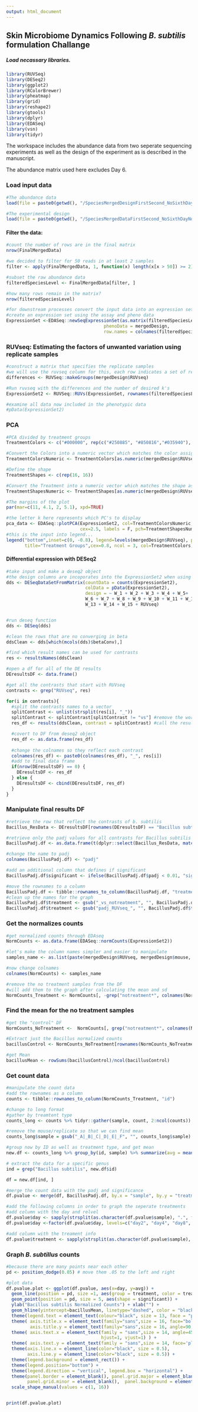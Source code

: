 ```yaml
---
output: html_document 
---
```


## Skin Microbiome Dynamics Following *B. subtilis* formulation Challange 

##### Load necassary libraries. 

```r
library(RUVSeq)
library(DESeq2)
library(ggplot2)
library(RColorBrewer)
library(pheatmap)
library(grid)
library(reshape2)
library(gtools) 
library(dplyr)
library(EDASeq)
library(vsn)
library(tidyr)
```

The workspace includes the abundance data from two seperate sequencing experiments as well as the design of the experiment as is described in the manuscript. 

The abundance matrix used here excludes Day 6. 

### Load input data 

```r
#The abundance data 
load(file = paste0(getwd(), "/SpeciesMergedDesignFirstSecond_NoSixthDayNoNew.RData"))

#The experimental design 
load(file = paste0(getwd(), "/SpeciesMergedDataFirstSecond_NoSixthDayNoNew.RData"))
```

#### Filter the data:
```r
#count the number of rows are in the final matrix
nrow(FinalMergedData)

#we decided to filter for 50 reads in at least 2 samples
filter <- apply(FinalMergedData, 1, function(x) length(x[x > 50]) >= 2)

#subset the raw abundance data 
filteredSpeciesLevel <- FinalMergedData[filter, ]

#how many rows remain in the matrix?
nrow(filteredSpeciesLevel)

#for downstream processes convert the input data into an expression set 
#create an expression set using the assay and pheno data
ExpressionSet <-EDASeq::newSeqExpressionSet(as.matrix(filteredSpeciesLevel), 
                                     phenoData = mergedDesign, 
                                     row.names = colnames(filteredSpeciesLevel))


```

### RUVseq: Estimating the factors of unwanted variation using replicate samples

```r
#construct a matrix that specifies the replicate samples 
#we will use the ruvseq column for this, each row indicates a set of replicate samples 
differences <- RUVSeq::makeGroups(mergedDesign$RUVseq) 

#Run ruvseq with the differences and the number of desired k's 
ExpressionSet2 <- RUVSeq::RUVs(ExpressionSet, rownames(filteredSpeciesLevel), k = 15, differences)

#examine all data now included in the phenotypic data 
#pData(ExpressionSet2)

```

### PCA 
```r
#PCA divided by treatment groups 
TreatmentColors <- c("#000000", rep(c("#250885", "#850816","#035940"), 5))

#Convert the Colors into a numeric vector which matches the color assignment 
TreatmentColorsNumeric <- TreatmentColors[as.numeric(mergedDesign$RUVseq)]

#Define the shape 
TreatmentShapes <- c(rep(16, 16))

#Convert the Treatment into a numeric vector which matches the shape assignment 
TreatmentShapesNumeric <- TreatmentShapes[as.numeric(mergedDesign$RUVseq)]

#The margins of the plot 
par(mar=c(11, 4.1, 2, 5.1), xpd=TRUE)

#the letter k here represents which PC's to display 
pca_data <- EDASeq::plotPCA(ExpressionSet2, col=TreatmentColorsNumeric, k = 2, 
                            cex=2.5, labels = F, pch=TreatmentShapesNumeric)
#this is the input into legend... 
legend("bottom",inset=c(0, -0.8), legend=levels(mergedDesign$RUVseq), pch=TreatmentShapes, 
       title="Treatment Groups",cex=0.8, ncol = 3, col=TreatmentColors)

```

#### Differential expression with DESeq2
```r
#take input and make a deseq2 object
#the design columns are incoporates into the ExpressionSet2 when using RUVseq 
dds <- DESeqDataSetFromMatrix(countData = counts(ExpressionSet2),
                              colData = pData(ExpressionSet2),
                              design = ~ W_1 + W_2 + W_3 + W_4 + W_5+
                              W_6 + W_7 + W_8 + W_9 + W_10 + W_11 + W_12 + 
                              W_13 + W_14 + W_15 + RUVseq)


#run deseq function 
dds <- DESeq(dds)

#clean the rows that are no converging in beta
ddsClean <- dds[which(mcols(dds)$betaConv),]

#find which result names can be used for contrasts
res <- resultsNames(ddsClean)

#open a df for all of the DE results
DEresultsDF <- data.frame()

#get all the contrasts that start with RUVseq
contrasts <- grep("RUVseq", res)

for(i in contrasts){
  #split the contrasts names to a vector
  splitContrast <- unlist(strsplit(res[i], "_"))
  splitContrast <- splitContrast[splitContrast != "vs"] #remove the word vs so we have a three element vector
  res_df <- results(ddsClean, contrast = splitContrast) #call the results function 

  #covert to DF from deseq2 object 
  res_df <- as.data.frame(res_df)
  
  #change the colnames so they reflect each contrast 
  colnames(res_df) <- paste0(colnames(res_df), "_", res[i])
  #add to final data frame   
  if(nrow(DEresultsDF) == 0) {
    DEresultsDF <- res_df
  } else {
    DEresultsDF <- cbind(DEresultsDF, res_df)
  }
}

```

### Manipulate final results DF
```r
#retrieve the row that reflect the contrasts of b. subtilis
Bacillus_ResData <- DEresultsDF[rownames(DEresultsDF) == "Bacillus subtilis", ]

#retrieve only the padj values for all contrasts for Bacillus subtilis
BacillusPadj.df <- as.data.frame(t(dplyr::select(Bacillus_ResData, matches("padj"))))

#change the name to padj
colnames(BacillusPadj.df) <- "padj"

#add an additional column that defines if significant 
BacillusPadj.df$significant <- ifelse(BacillusPadj.df$padj < 0.01, "sig", "non-sig") 

#move the rownames to a column 
BacillusPadj.df <- tibble::rownames_to_column(BacillusPadj.df, "treatment")
#clean up the names for the graph 
BacillusPadj.df$treatment <- gsub("_vs_notreatment", "", BacillusPadj.df$treatment)
BacillusPadj.df$treatment <- gsub("padj_RUVseq_", "", BacillusPadj.df$treatment)


```


### Get the normalizes counts 
```r
#get normalized counts through EDAseq
NormCounts <- as.data.frame(EDASeq::normCounts(ExpressionSet2))

#let's make the column names simpler and easier to manipulate 
samples_name <- as.list(paste(mergedDesign$RUVseq, mergedDesign$mouse, sep = "_"))

#now change colnames
colnames(NormCounts) <- samples_name

#remove the no treatment samples from the DF
#will add them to the graph after calculating the mean and sd 
NormCounts_Treatment <- NormCounts[, -grep("notreatment*", colnames(NormCounts))]

```

### Find the mean for the no treatment samples
```r
#get the "control" DF
NormCounts_NoTreatment <-  NormCounts[, grep("notreatment*", colnames(NormCounts))]

#Extract just the Bacillus normalized counts 
bacillusControl <- NormCounts_NoTreatment[rownames(NormCounts_NoTreatment) == "Bacillus subtilis", ]

#get Mean
bacillusMean <- rowSums(bacillusControl)/ncol(bacillusControl)
```

### Get count data 
```r
#manipulate the count data 
#add the rownames as a column 
counts <- tibble::rownames_to_column(NormCounts_Treatment, "id")

#change to long format 
#gather by treamtent type
counts_long <- counts %>% tidyr::gather(sample, count, 2:ncol(counts))

#remove the mouse/replicate so that we can find mean
counts_long$sample = gsub("_A|_B|_C|_D|_E|_F", "", counts_long$sample)

#group now by ID as well as treatment type, and get mean
new.df <- counts_long %>% group_by(id, sample) %>% summarize(avg = mean(count))

# extract the data for a specific genus
ind = grep("Bacillus subtilis", new.df$id) 

df = new.df[ind, ]

#merge the count data with the padj and significance 
df.pvalue <- merge(df, BacillusPadj.df, by.x = "sample", by.y = "treatment")

#add the following columns in order to graph the seperate treatments 
#add column with the day and relvel 
df.pvalue$day <- sapply(strsplit(as.character(df.pvalue$sample), ".", fixed = TRUE), '[', 1)
df.pvalue$day <-factor(df.pvalue$day, levels=c("day2", "day4", "day8", "day11", "day14"))

#add column with the treament info 
df.pvalue$treatment <- sapply(strsplit(as.character(df.pvalue$sample), ".", fixed = TRUE), '[', 2)
```

### Graph *B. subtillus* counts 
```r
#because there are many points near each other
pd <- position_dodge(0.05) # move them .05 to the left and right

#plot data
df.pvalue.plot <- ggplot(df.pvalue, aes(x=day, y=avg)) + 
  geom_line(position = pd, size =1, aes(group = treatment, color = treatment)) +
  geom_point(position = pd, size = 5, aes(shape = significant)) + 
  ylab("Bacillus subtilis Normalized Counts") + xlab("") + 
  geom_hline(yintercept=bacillusMean, linetype="dashed", color = "black", size = 1.5) + 
  theme(legend.text = element_text(colour="black", size = 13, face = "plain")) +
  theme( axis.title.x = element_text(family="sans",size = 16, face="bold", hjust=0.5, vjust=-0.5),
         axis.title.y = element_text(family="sans",size = 16, angle=90, face="bold", hjust=0.5, vjust=1)) +
  theme( axis.text.x = element_text(family = "sans",size = 14, angle=45, face='plain', colour="#353535",   
                                    hjust=1, vjust=1) ) +
  theme( axis.text.y = element_text(family = "sans",size = 14, face='plain', colour="#353535",  vjust=0.5)) +
  theme(axis.line.x = element_line(color="black", size = 0.5),
        axis.line.y = element_line(color="black", size = 0.5)) +
  theme(legend.background = element_rect()) + 
  theme(legend.position="bottom") +
  theme(legend.direction = "vertical", legend.box = "horizontal") +
  theme(panel.border = element_blank(), panel.grid.major = element_blank(),
        panel.grid.minor = element_blank(),  panel.background = element_blank()) +
  scale_shape_manual(values = c(1, 16))


print(df.pvalue.plot)
```